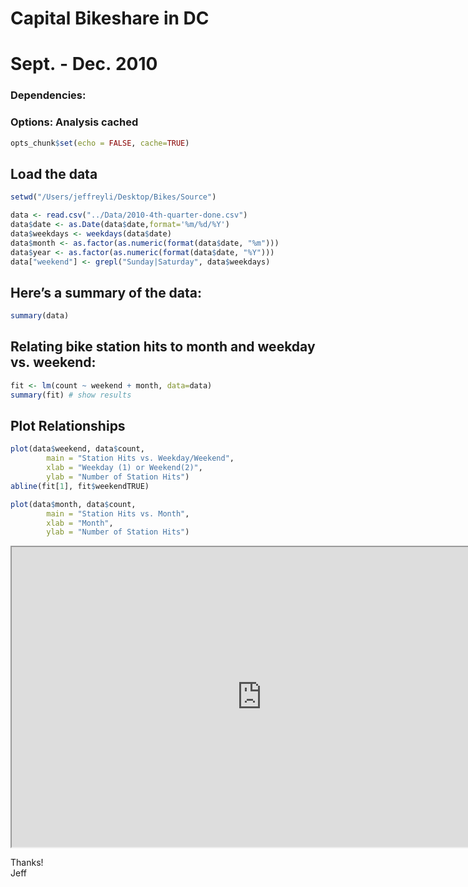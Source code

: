 Capital Bikeshare in DC
========================================================
# Sept. - Dec. 2010

### Dependencies:
### Options: Analysis cached
```r
opts_chunk$set(echo = FALSE, cache=TRUE)
```

## Load the data
```r
setwd("/Users/jeffreyli/Desktop/Bikes/Source")

data <- read.csv("../Data/2010-4th-quarter-done.csv")
data$date <- as.Date(data$date,format='%m/%d/%Y')
data$weekdays <- weekdays(data$date)
data$month <- as.factor(as.numeric(format(data$date, "%m")))
data$year <- as.factor(as.numeric(format(data$date, "%Y")))
data["weekend"] <- grepl("Sunday|Saturday", data$weekdays)

```

## Here's a summary of the data:

```r
summary(data)
```

## Relating bike station hits to month and weekday vs. weekend:

```r
fit <- lm(count ~ weekend + month, data=data)
summary(fit) # show results

```

## Plot Relationships
```r
plot(data$weekend, data$count,
        main = "Station Hits vs. Weekday/Weekend",
        xlab = "Weekday (1) or Weekend(2)",
        ylab = "Number of Station Hits")
abline(fit[1], fit$weekendTRUE)

plot(data$month, data$count,
        main = "Station Hits vs. Month",
        xlab = "Month",
        ylab = "Number of Station Hits")
```

<iframe src="https://mapsengine.google.com/map/embed?mid=zBlpnPnIr12s.k-xTvWnNNEQg" width="800" height="480"></iframe>

Thanks!  
Jeff